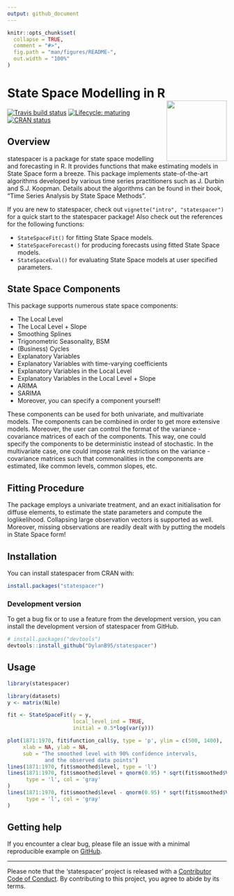 ```yaml
---
output: github_document
---
```


<!-- README.md is generated from README.Rmd. Please edit that file -->

```r
knitr::opts_chunk$set(
  collapse = TRUE,
  comment = "#>",
  fig.path = "man/figures/README-",
  out.width = "100%"
)
```

# State Space Modelling in R <a href='https://DylanB95.github.io/statespacer'><img src='man/figures/logo.png' align="right" height="138.5" /></a>

<!-- badges: start -->
[![Travis build status](https://travis-ci.com/DylanB95/statespacer.svg?branch=master)](https://travis-ci.com/DylanB95/statespacer)
[![Lifecycle: maturing](https://img.shields.io/badge/lifecycle-maturing-blue.svg)](https://www.tidyverse.org/lifecycle/#maturing)
[![CRAN status](https://www.r-pkg.org/badges/version/statespacer)](https://CRAN.R-project.org/package=statespacer)
<!-- badges: end -->

## Overview
statespacer is a package for state space modelling and forecasting in R. It provides functions that make estimating models in State Space form a breeze. This package implements state-of-the-art algorithms developed by various time series practitioners such as J. Durbin and S.J. Koopman. Details about the algorithms can be found in their book, "Time Series Analysis by State Space Methods".

If you are new to statespacer, check out `vignette("intro", "statespacer")` for a quick start to the statespacer package! Also check out the references for the following functions:

* `StateSpaceFit()` for fitting State Space models.
* `StateSpaceForecast()` for producing forecasts using fitted State Space models.
* `StateSpaceEval()` for evaluating State Space models at user specified parameters.

## State Space Components
This package supports numerous state space components:

* The Local Level
* The Local Level + Slope
* Smoothing Splines
* Trigonometric Seasonality, BSM
* (Business) Cycles
* Explanatory Variables
* Explanatory Variables with time-varying coefficients
* Explanatory Variables in the Local Level
* Explanatory Variables in the Local Level + Slope
* ARIMA
* SARIMA
* Moreover, you can specify a component yourself!

These components can be used for both univariate, and multivariate models. The components can be combined in order to get more extensive models. Moreover, the user can control the format of the variance - covariance matrices of each of the components. This way, one could specify the components to be deterministic instead of stochastic. In the multivariate case, one could impose rank restrictions on the variance - covariance matrices such that commonalities in the components are estimated, like common levels, common slopes, etc.

## Fitting Procedure
The package employs a univariate treatment, and an exact initialisation for diffuse elements, to estimate the state parameters and compute the loglikelihood. Collapsing large observation vectors is supported as well. Moreover, missing observations are readily dealt with by putting the models in State Space form!

## Installation

You can install statespacer from CRAN with:

```r
install.packages("statespacer")
```

### Development version

To get a bug fix or to use a feature from the development version, you can install the development version of statespacer from GitHub.

```r
# install.packages("devtools")
devtools::install_github("DylanB95/statespacer")
```

## Usage
```r
library(statespacer)

library(datasets)
y <- matrix(Nile)

fit <- StateSpaceFit(y = y,
                     local_level_ind = TRUE,
                     initial = 0.5*log(var(y)))

plot(1871:1970, fit$function_call$y, type = 'p', ylim = c(500, 1400), 
     xlab = NA, ylab = NA, 
     sub = "The smoothed level with 90% confidence intervals, 
            and the observed data points")
lines(1871:1970, fit$smoothed$level, type = 'l')
lines(1871:1970, fit$smoothed$level + qnorm(0.95) * sqrt(fit$smoothed$V[1,1,]),
      type = 'l', col = 'gray'
)
lines(1871:1970, fit$smoothed$level - qnorm(0.95) * sqrt(fit$smoothed$V[1,1,]),
      type = 'l', col = 'gray'
)
```

## Getting help

If you encounter a clear bug, please file an issue with a minimal reproducible example on [GitHub](https://github.com/DylanB95/statespacer/issues).

---
Please note that the 'statespacer' project is released with a [Contributor Code of Conduct](CODE_OF_CONDUCT.md). By contributing to this project, you agree to abide by its terms.
